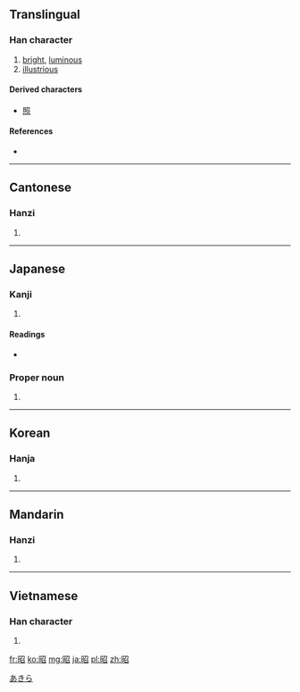==Translingual==

===Han character===
{{Han char|rn=72|rad=日|as=05|sn=9|four=6706<sub>2</sub>|canj=日尸竹口 (ASHR)|ids=⿰[[日]][[召]]}}

# [[bright]], [[luminous]]
# [[illustrious]]

====Derived characters====
* [[照]]

====References====
* {{Han ref|kx=0493.220|dkj=13855|dj=0858.020|hdz=21504.090|uh=662D|ud=26157|bh=AC4C|bd=44108}}

----

==Cantonese==

===Hanzi===
{{yue-hanzi|jyut=|y=chiu1}}

# {{defn|lang=yue|sort=日05}}

----

==Japanese==

===Kanji===
{{ja-kanji|grade=3|rs=日05}}

# {{defn|lang=ja|sort=日05}}

====Readings====
* {{ja-readings|on=[[しょう]] (shō)|kun=[[あきらか]] (akiraka)}}

===Proper noun===
{{ja-pos|k|proper|hira=あきら|rom=Akira}}

# {{given name|male|lang=ja}}

[[Category:Japanese male given names|あきら]]

----

==Korean==

===Hanja===
{{ko-hanja|hangeul=[[소]], [[조]]|eumhun=|rv=so, jo|mr=so, cho|y=so, co}}

# {{defn|lang=ko|sort=日05}}

----

==Mandarin==

===Hanzi===
{{cmn-hanzi|pin=[[xià]] ([[xia4]]), [[zhāo]] ([[zhao1]])|wg=hsia<sup>4</sup>, chao<sup>1</sup>}}

# {{defn|lang=cmn|sort=日05}}

----

==Vietnamese==

===Han character===
{{vi-hantu|[[chiêu]], [[chiu]]|rs=日05}}

# {{defn|lang=vi|sort=日05}}

[[fr:昭]]
[[ko:昭]]
[[mg:昭]]
[[ja:昭]]
[[pl:昭]]
[[zh:昭]]